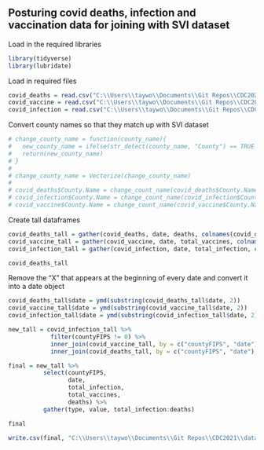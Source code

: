## Posturing covid deaths, infection and vaccination data for joining with SVI dataset


Load in the required libraries

```r

library(tidyverse)
library(lubridate)

```

Load in required files

```r

covid_deaths = read.csv("C:\\Users\\taywo\\Documents\\Git Repos\\CDC2021\\datasets\\Social Science\\covid_deaths_usafacts.csv")
covid_vaccine = read.csv("C:\\Users\\taywo\\Documents\\Git Repos\\CDC2021\\datasets\\Social Science\\covid_deaths_usafacts.csv")
covid_infection = read.csv("C:\\Users\\taywo\\Documents\\Git Repos\\CDC2021\\datasets\\Social Science\\covid_confirmed_usafacts.csv")

```

Convert county names so that they match up with SVI dataset

```r

# change_county_name = function(county_name){
#   new_county_name = ifelse(str_detect(county_name, "County") == TRUE || str_detect(county_name, "county") == TRUE, substr(county_name, 1, nchar(county_name)-7), county_name)
#   return(new_county_name)
# }
# 
# change_county_name = Vectorize(change_county_name)
# 
# covid_deaths$County.Name = change_count_name(covid_deaths$County.Name)
# covid_infection$County.Name = change_count_name(covid_infection$County.Name)
# covid_vaccine$County.Name = change_count_name(covid_vaccine$County.Name)

```

Create tall dataframes

```r

covid_deaths_tall = gather(covid_deaths, date, deaths, colnames(covid_deaths)[5]:colnames(covid_deaths)[length(colnames(covid_deaths))], factor_key=F)
covid_vaccine_tall = gather(covid_vaccine, date, total_vaccines, colnames(covid_vaccine)[5]:colnames(covid_vaccine)[length(colnames(covid_vaccine))], factor_key=F)
covid_infection_tall = gather(covid_infection, date, total_infection, colnames(covid_infection)[5]:colnames(covid_infection)[length(colnames(covid_infection))], factor_key=F)

covid_deaths_tall
```

Remove the "X" that appears at the beginning of every date and convert it into a date object

```r

covid_deaths_tall$date = ymd(substring(covid_deaths_tall$date, 2))
covid_vaccine_tall$date = ymd(substring(covid_vaccine_tall$date, 2))
covid_infection_tall$date = ymd(substring(covid_infection_tall$date, 2))

```

```r

new_tall = covid_infection_tall %>%
            filter(countyFIPS != 0) %>% 
            inner_join(covid_vaccine_tall, by = c("countyFIPS", "date"), suffix = c(".inf", ".vac")) %>% 
            inner_join(covid_deaths_tall, by = c("countyFIPS", "date"), suffix = c(".vac", ".det"))

final = new_tall %>%
          select(countyFIPS,
                 date,
                 total_infection,
                 total_vaccines,
                 deaths) %>% 
          gather(type, value, total_infection:deaths)

final
```

```r
write.csv(final, "C:\\Users\\taywo\\Documents\\Git Repos\\CDC2021\\datasets\\Social Science\\COVID_postured.csv")
```



